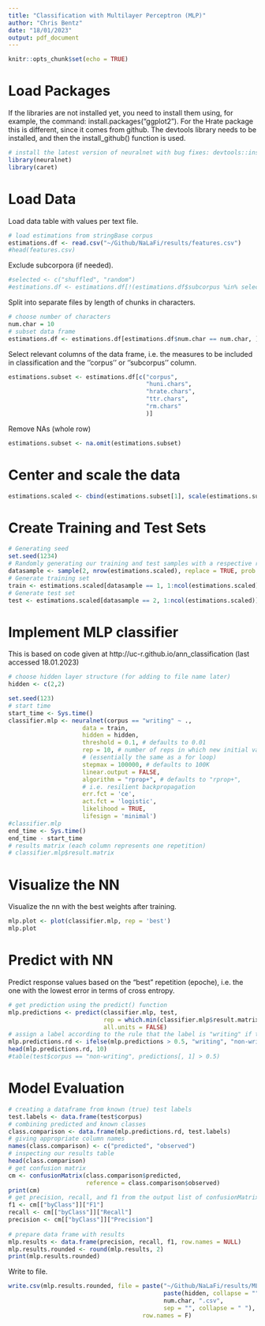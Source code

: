 ```yaml
---
title: "Classification with Multilayer Perceptron (MLP)"
author: "Chris Bentz"
date: "18/01/2023"
output: pdf_document
---
```


```r
knitr::opts_chunk$set(echo = TRUE)
```

# Load Packages
If the libraries are not installed yet, you need to install them using, for example, the command: install.packages("ggplot2"). For the Hrate package this is different, since it comes from github. The devtools library needs to be installed, and then the install_github() function is used.
```r
# install the latest version of neuralnet with bug fixes: devtools::install_github("bips-hb/neuralnet")
library(neuralnet)
library(caret)
```

# Load Data
Load data table with values per text file. 
```r
# load estimations from stringBase corpus
estimations.df <- read.csv("~/Github/NaLaFi/results/features.csv")
#head(features.csv)
```

Exclude subcorpora (if needed).
```r
#selected <- c("shuffled", "random")
#estimations.df <- estimations.df[!(estimations.df$subcorpus %in% selected), ]
```

Split into separate files by length of chunks in characters.
```r
# choose number of characters
num.char = 10
# subset data frame
estimations.df <- estimations.df[estimations.df$num.char == num.char, ]
```

Select relevant columns of the data frame, i.e. the measures to be included in classification and the ''corpus'' or ''subcorpus'' column.
```r
estimations.subset <- estimations.df[c("corpus",
                                       "huni.chars", 
                                       "hrate.chars", 
                                       "ttr.chars", 
                                       "rm.chars"
                                       )]
```

Remove NAs (whole row)
```r
estimations.subset <- na.omit(estimations.subset)
```

# Center and scale the data
```r
estimations.scaled <- cbind(estimations.subset[1], scale(estimations.subset[2:ncol(estimations.subset)]))
```

# Create Training and Test Sets
```r
# Generating seed
set.seed(1234)
# Randomly generating our training and test samples with a respective ratio of 2/3 and 1/3
datasample <- sample(2, nrow(estimations.scaled), replace = TRUE, prob = c(0.67, 0.33))
# Generate training set
train <- estimations.scaled[datasample == 1, 1:ncol(estimations.scaled)]
# Generate test set 
test <- estimations.scaled[datasample == 2, 1:ncol(estimations.scaled)]
```

# Implement MLP classifier
This is based on code given at http://uc-r.github.io/ann_classification (last accessed 18.01.2023)
```r
# choose hidden layer structure (for adding to file name later)
hidden <- c(2,2)

set.seed(123)
# start time
start_time <- Sys.time()
classifier.mlp <- neuralnet(corpus == "writing" ~ ., 
                     data = train,
                     hidden = hidden,
                     threshold = 0.1, # defaults to 0.01
                     rep = 10, # number of reps in which new initial values are used, 
                     # (essentially the same as a for loop)
                     stepmax = 100000, # defaults to 100K
                     linear.output = FALSE,
                     algorithm = "rprop+", # defaults to "rprop+",
                     # i.e. resilient backpropagation
                     err.fct = 'ce', 
                     act.fct = 'logistic', 
                     likelihood = TRUE,
                     lifesign = 'minimal')
#classifier.mlp
end_time <- Sys.time()
end_time - start_time
# results matrix (each column represents one repetition)
# classifier.mlp$result.matrix
```

# Visualize the NN
Visualize the nn with the best weights after training.
```r
mlp.plot <- plot(classifier.mlp, rep = 'best')
mlp.plot
```

# Predict with NN
Predict response values based on the "best" repetition (epoche), i.e. the one with the lowest error in terms of cross entropy.
```r
# get prediction using the predict() function
mlp.predictions <- predict(classifier.mlp, test, 
                           rep = which.min(classifier.mlp$result.matrix[1,]), 
                           all.units = FALSE)
# assign a label according to the rule that the label is "writing" if the prediction probability is >0.5, else assign "non-writing". 
mlp.predictions.rd <- ifelse(mlp.predictions > 0.5, "writing", "non-writing")
head(mlp.predictions.rd, 10)
#table(test$corpus == "non-writing", predictions[, 1] > 0.5)
```

# Model Evaluation
```r
# creating a dataframe from known (true) test labels
test.labels <- data.frame(test$corpus)
# combining predicted and known classes
class.comparison <- data.frame(mlp.predictions.rd, test.labels)
# giving appropriate column names
names(class.comparison) <- c("predicted", "observed")
# inspecting our results table
head(class.comparison)
# get confusion matrix
cm <- confusionMatrix(class.comparison$predicted, 
                      reference = class.comparison$observed)
print(cm)
# get precision, recall, and f1 from the output list of confusionMatrix()
f1 <- cm[["byClass"]]["F1"]
recall <- cm[["byClass"]]["Recall"]
precision <- cm[["byClass"]]["Precision"]
  
# prepare data frame with results
mlp.results <- data.frame(precision, recall, f1, row.names = NULL)
mlp.results.rounded <- round(mlp.results, 2)
print(mlp.results.rounded)
```

Write to file.
```r
write.csv(mlp.results.rounded, file = paste("~/Github/NaLaFi/results/MLP/results_MLP", 
                                            paste(hidden, collapse = ""), "_", 
                                            num.char, ".csv", 
                                            sep = "", collapse = " "), 
                                      row.names = F)
```
